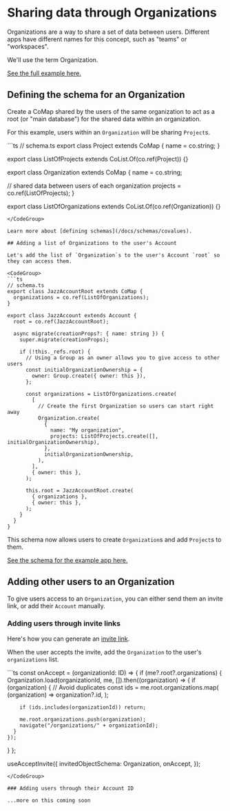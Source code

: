 
# Sharing data through Organizations

Organizations are a way to share a set of data between users.
Different apps have different names for this concept, such as "teams" or "workspaces".

We'll use the term Organization.

[See the full example here.](https://github.com/garden-co/jazz/tree/main/examples/organization)

## Defining the schema for an Organization

Create a CoMap shared by the users of the same organization to act as a root (or "main database") for the shared data within an organization.

For this example, users within an `Organization` will be sharing `Project`s.

<CodeGroup>
```ts
// schema.ts
export class Project extends CoMap {
  name = co.string;
}

export class ListOfProjects extends CoList.Of(co.ref(Project)) {}

export class Organization extends CoMap {
  name = co.string;

  // shared data between users of each organization
  projects = co.ref(ListOfProjects);
}

export class ListOfOrganizations extends CoList.Of(co.ref(Organization)) {}
```
</CodeGroup>

Learn more about [defining schemas](/docs/schemas/covalues).

## Adding a list of Organizations to the user's Account

Let's add the list of `Organization`s to the user's Account `root` so they can access them.

<CodeGroup>
```ts
// schema.ts
export class JazzAccountRoot extends CoMap {
  organizations = co.ref(ListOfOrganizations);
}

export class JazzAccount extends Account {
  root = co.ref(JazzAccountRoot);

  async migrate(creationProps?: { name: string }) {
    super.migrate(creationProps);

    if (!this._refs.root) {
      // Using a Group as an owner allows you to give access to other users
      const initialOrganizationOwnership = {
        owner: Group.create({ owner: this }),
      };

      const organizations = ListOfOrganizations.create(
        [
          // Create the first Organization so users can start right away
          Organization.create(
            {
              name: "My organization",
              projects: ListOfProjects.create([], initialOrganizationOwnership),
            },
            initialOrganizationOwnership,
          ),
        ],
        { owner: this },
      );

      this.root = JazzAccountRoot.create(
        { organizations },
        { owner: this },
      );
    }
  }
}
```
</CodeGroup>

This schema now allows users to create `Organization`s and add `Project`s to them.

[See the schema for the example app here.](https://github.com/garden-co/jazz/blob/main/examples/organization/src/schema.ts)

## Adding other users to an Organization

To give users access to an `Organization`, you can either send them an invite link, or
add their `Account` manually.

### Adding users through invite links

Here's how you can generate an [invite link](/docs/groups/sharing#invite-links).

When the user accepts the invite, add the `Organization` to the user's `organizations` list.

<CodeGroup>
```ts
const onAccept = (organizationId: ID<Organization>) => {
  if (me?.root?.organizations) {
    Organization.load(organizationId, me, []).then((organization) => {
      if (organization) {
        // Avoid duplicates
        const ids = me.root.organizations.map(
          (organization) => organization?.id,
        );

        if (ids.includes(organizationId)) return;

        me.root.organizations.push(organization);
        navigate("/organizations/" + organizationId);
      }
    });
  }
};

useAcceptInvite({
  invitedObjectSchema: Organization,
  onAccept,
});
```
</CodeGroup>

### Adding users through their Account ID

...more on this coming soon
